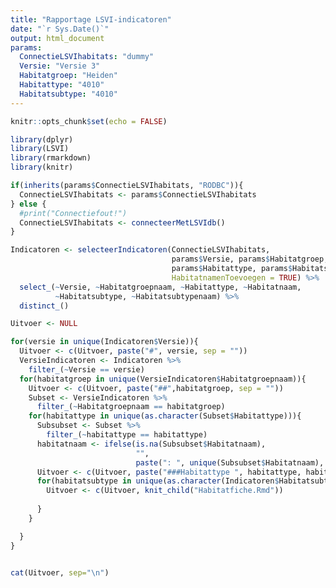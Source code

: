 ```yaml
---
title: "Rapportage LSVI-indicatoren"
date: "`r Sys.Date()`"
output: html_document
params: 
  ConnectieLSVIhabitats: "dummy"
  Versie: "Versie 3"
  Habitatgroep: "Heiden"
  Habitattype: "4010"
  Habitatsubtype: "4010"
---
```


```r
knitr::opts_chunk$set(echo = FALSE)
```

```r
library(dplyr)
library(LSVI)
library(rmarkdown)
library(knitr)

```

```r

if(inherits(params$ConnectieLSVIhabitats, "RODBC")){
  ConnectieLSVIhabitats <- params$ConnectieLSVIhabitats
} else {
  #print("Connectiefout!")
  ConnectieLSVIhabitats <- connecteerMetLSVIdb()
}

Indicatoren <- selecteerIndicatoren(ConnectieLSVIhabitats,
                                    params$Versie, params$Habitatgroep, 
                                    params$Habitattype, params$Habitatsubtype,
                                    HabitatnamenToevoegen = TRUE) %>%
  select_(~Versie, ~Habitatgroepnaam, ~Habitattype, ~Habitatnaam,
          ~Habitatsubtype, ~Habitatsubtypenaam) %>%
  distinct_()

```



```r

Uitvoer <- NULL

for(versie in unique(Indicatoren$Versie)){
  Uitvoer <- c(Uitvoer, paste("#", versie, sep = ""))
  VersieIndicatoren <- Indicatoren %>%
    filter_(~Versie == versie)
  for(habitatgroep in unique(VersieIndicatoren$Habitatgroepnaam)){
    Uitvoer <- c(Uitvoer, paste("##",habitatgroep, sep = ""))
    Subset <- VersieIndicatoren %>%
      filter_(~Habitatgroepnaam == habitatgroep)
    for(habitattype in unique(as.character(Subset$Habitattype))){
      Subsubset <- Subset %>%
        filter_(~habitattype == habitattype)
      habitatnaam <- ifelse(is.na(Subsubset$Habitatnaam),
                            "",
                            paste(": ", unique(Subsubset$Habitatnaam), sep = ""))
      Uitvoer <- c(Uitvoer, paste("###Habitattype ", habitattype, habitatnaam, "\n", sep = ""))
      for(habitatsubtype in unique(as.character(Indicatoren$Habitatsubtype))){
        Uitvoer <- c(Uitvoer, knit_child("Habitatfiche.Rmd"))
        
      }
    }

  }
}



```


```r
cat(Uitvoer, sep="\n")
```

